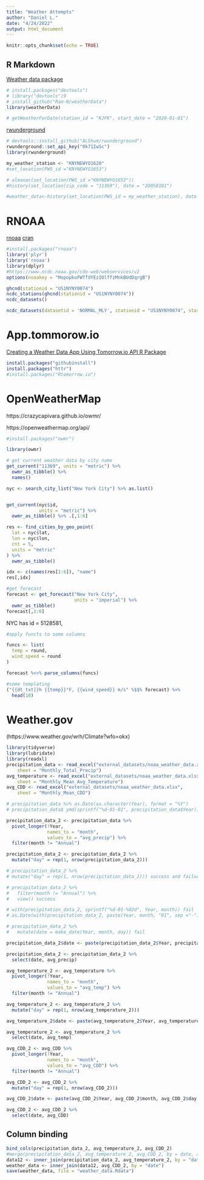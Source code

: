 ```yaml
---
title: "Weather Attempts"
author: "Daniel L."
date: "4/24/2022"
output: html_document
---
```


```r
knitr::opts_chunk$set(echo = TRUE)
```

## R Markdown

[Weather data package](https://www.rdocumentation.org/packages/weatherData/versions/0.5.0)
```r
# install.packages("devtools")
# library("devtools")9
# install_github("Ram-N/weatherData")
library(weatherData)
```

```r
# getWeatherForDate(station_id = "KJFK", start_date = "2020-01-01")
```

[rwunderground](https://cran.r-project.org/web/packages/rwunderground/README.html)

```r
# devtools::install_github("ALShum/rwunderground")
rwunderground::set_api_key("0k71IwSc")
library(rwunderground)
```

```r
my_weather_station <- "KNYNEWYO1620"
#set_location(PWS_id ="KNYNEWYO1653")
```
```r
# almanac(set_location(PWS_id ="KNYNEWYO1653"))
#history(set_location(zip_code = "11369"), date = "20050101")
```
```r
#weather_data<-history(set_location(PWS_id = my_weather_station), date = "20170801")
```

# RNOAA

[rnoaa](https://docs.ropensci.org/rnoaa/)
[cran](https://cran.r-project.org/web/packages/rnoaa/rnoaa.pdf)

```r
#install.packages("rnoaa")
library('plyr')
library('rnoaa')
library(dplyr)
#https://www.ncdc.noaa.gov/cdo-web/webservices/v2
options(noaakey = "MopopkuFWTfdYEzIOlffzMnkBUdDqrgB")
```

```r
ghcnd(stationid = "US1NYNY0074")
ncdc_stations(ghcnd(stationid = "US1NYNY0074"))
ncdc_datasets()
```

```r
ncdc_datasets(datasetid = 'NORMAL_MLY', stationid = "US1NYNY0074", startdate = 2022-01-01, enddate = 2022-03-01)
```

# App.tommorow.io
[Creating a Weather Data App Using Tomorrow.io API R Package](https://www.tomorrow.io/blog/creating-a-weather-data-app-using-tomorrow-io-api-r-package/)

```r
install.packages("githubinstall")
install.packages("httr")
#install.packages("Rtomorrow.io")
```

# OpenWeatherMap

https://crazycapivara.github.io/owmr/

https://openweathermap.org/api/

```r
#install.packages("owmr")
```

```r
library(owmr)
```

```r
# get current weather data by city name
get_current("11369", units = "metric") %>%
  owmr_as_tibble() %>% 
  names()
```

```r
nyc <- search_city_list("New York City") %>% as.list()


get_current(nyc$id, 
            units = "metric") %>% 
  owmr_as_tibble() %>% .[,1:6]

res <- find_cities_by_geo_point(
  lat = nyc$lat,
  lon = nyc$lon,
  cnt = 5,
  units = "metric"
) %>% 
  owmr_as_tibble()

idx <- c(names(res[1:6]), "name")
res[,idx]

#get forecast
forecast <- get_forecast("New York City", 
                         units = "imperial") %>% 
  owmr_as_tibble()
forecast[,1:6]
```
NYC has id = 5128581, 

```r
#apply functs to some columns

funcs <- list(
  temp = round,
  wind_speed = round
)

forecast %<>% parse_columns(funcs)

#some templating
("{{dt_txt}}h {{temp}}°F, {{wind_speed}} m/s" %$$% forecast) %>% 
  head(10)
```

# Weather.gov

(https://www.weather.gov/wrh/Climate?wfo=okx)

```r
library(tidyverse)
library(lubridate)
library(readxl)
precipitation_data <- read_excel("external_datasets/noaa_weather_data.xlsx", 
    sheet = "Monthly_Total_Precip")
avg_temperature <- read_excel("external_datasets/noaa_weather_data.xlsx", 
    sheet = "Monthly_Mean_Avg_Temperature")
avg_CDD <- read_excel("external_datasets/noaa_weather_data.xlsx", 
    sheet = "Monthly_Mean_CDD")
```

```r
# precipitation_data %>% as.Date(as.character(Year), format = "%Y")
# precipitation_data$ ymd(sprintf("%d-01-01", precipitation_data$Year))
```

```r
precipitation_data_2 <- precipitation_data %>% 
  pivot_longer(!Year, 
               names_to = "month",
               values_to = "avg_precip") %>% 
  filter(month != "Annual")

precipitation_data_2 <- precipitation_data_2 %>% 
  mutate("day" = rep(1, nrow(precipitation_data_2)))

# precipitation_data_2 %>% 
# mutate("day" = rep(1, nrow(precipitation_data_2))) success and failure

# precipitation_data_2 %>% 
#   filter(month != "Annual") %>% 
#   view() success

# with(precipitation_data_2, sprintf("%d-01-%02d", Year, month)) fail
# as.Date(with(precipitation_data_2, paste(Year, month, "01", sep ="-")), "%Y-%m-%d") fail

# precipitation_data_2 %>% 
#   mutate(date = make_date(Year, month, day)) fail

precipitation_data_2$date <- paste(precipitation_data_2$Year, precipitation_data_2$month, precipitation_data_2$day, sep="-") %>% ymd() %>% as.Date()

precipitation_data_2 <- precipitation_data_2 %>% 
  select(date, avg_precip)
```

```r
avg_temperature_2 <- avg_temperature %>% 
  pivot_longer(!Year, 
               names_to = "month",
               values_to = "avg_temp") %>% 
  filter(month != "Annual")

avg_temperature_2 <- avg_temperature_2 %>% 
  mutate("day" = rep(1, nrow(avg_temperature_2)))

avg_temperature_2$date <- paste(avg_temperature_2$Year, avg_temperature_2$month, avg_temperature_2$day, sep="-") %>% ymd() %>% as.Date()

avg_temperature_2 <- avg_temperature_2 %>% 
  select(date, avg_temp)
```

```r
avg_CDD_2 <- avg_CDD %>% 
  pivot_longer(!Year, 
               names_to = "month",
               values_to = "avg_CDD") %>% 
  filter(month != "Annual")

avg_CDD_2 <- avg_CDD_2 %>% 
  mutate("day" = rep(1, nrow(avg_CDD_2)))

avg_CDD_2$date <- paste(avg_CDD_2$Year, avg_CDD_2$month, avg_CDD_2$day, sep="-") %>% ymd() %>% as.Date()

avg_CDD_2 <- avg_CDD_2 %>% 
  select(date, avg_CDD)
```

## Column binding

```r
bind_cols(precipitation_data_2, avg_temperature_2, avg_CDD_2)
#merge(precipitation_data_2, avg_temperature_2, avg_CDD_2, by = date, all.y = TRUE)
data12 <- inner_join(precipitation_data_2, avg_temperature_2, by = "date")
weather_data <- inner_join(data12, avg_CDD_2, by = "date")
save(weather_data, file = "weather_data.Rdata")
```

